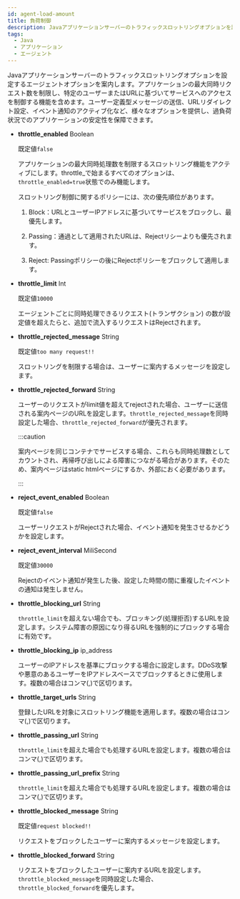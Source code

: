 ```yaml
---
id: agent-load-amount
title: 負荷制御
description: Javaアプリケーションサーバーのトラフィックスロットリングオプションを設定するエージェントオプションを案内します。アプリケーションの最大同時リクエスト数を制限し、特定のユーザーまたはURLに基づいてサービスへのアクセスを制御する機能を含めます。ユーザー定義型メッセージの送信、URLリダイレクト設定、イベント通知のアクティブ化など、様々なオプションを提供し、過負荷状況でのアプリケーションの安定性を保障できます。
tags:
  - Java
  - アプリケーション
  - エージェント
---
```


Javaアプリケーションサーバーのトラフィックスロットリングオプションを設定するエージェントオプションを案内します。アプリケーションの最大同時リクエスト数を制限し、特定のユーザーまたはURLに基づいてサービスへのアクセスを制御する機能を含めます。ユーザー定義型メッセージの送信、URLリダイレクト設定、イベント通知のアクティブ化など、様々なオプションを提供し、過負荷状況でのアプリケーションの安定性を保障できます。

- **throttle_enabled** <span class='type'>Boolean</span>

  既定値`false`

  アプリケーションの最大同時処理数を制限するスロットリング機能をアクティブにします。throttle\_で始まるすべてのオプションは、`throttle_enabled=true`状態でのみ機能します。

  スロットリング制御に関するポリシーには、次の優先順位があります。

  1. Block：URLとユーザーIPアドレスに基づいてサービスをブロックし、最優先します。

  2. Passing：通過として適用されたURLは、Rejectリシーよりも優先されます。

  3. Reject: Passingポリシーの後にRejectポリシーをブロックして適用します。

- **throttle_limit** <span class='type'>Int</span>

  既定値`10000`

  エージェントごとに同時処理できるリクエスト(トランザクション) の数が設定値を超えたらと、追加で流入するリクエストはRejectされます。

- **throttle_rejected_message** <span class='type'>String</span>

  既定値`too many request!!`

  スロットリングを制限する場合は、ユーザーに案内するメッセージを設定します。

- **throttle_rejected_forward** <span class='type'>String</span>

  ユーザーのリクエストがlimit値を超えてrejectされた場合、ユーザーに送信される案内ページのURLを設定します。`throttle_rejected_message`を同時設定した場合、`throttle_rejected_forward`が優先されます。

  :::caution

  案内ページを同じコンテナでサービスする場合、これらも同時処理数としてカウントされ、再帰呼び出しによる障害につながる場合があります。そのため、案内ページはstatic htmlページにするか、外部におく必要があります。

  :::

- **reject_event_enabled** <span class='type'>Boolean</span>

  既定値`false`

  ユーザーリクエストがRejectされた場合、イベント通知を発生させるかどうかを設定します。

- **reject_event_interval** <span class='type'>MiliSecond</span>

  既定値`30000`

  Rejectのイベント通知が発生した後、設定した時間の間に重複したイベントの通知は発生しません。

- **throttle_blocking_url** <span class='type'>String</span>

  `throttle_limit`を超えない場合でも、ブロッキング(処理拒否)するURLを設定します。システム障害の原因になり得るURLを強制的にブロックする場合に有効です。

- **throttle_blocking_ip** <span class='type'>ip_address</span>

  ユーザーのIPアドレスを基準にブロックする場合に設定します。DDoS攻撃や悪意のあるユーザーをIPアドレスベースでブロックするときに使用します。複数の場合はコンマ(,)で区切ります。

- **throttle_target_urls** <span class='type'>String</span>

  登録したURLを対象にスロットリング機能を適用します。複数の場合はコンマ(,)で区切ります。

- **throttle_passing_url** <span class='type'>String</span>

  `throttle_limit`を超えた場合でも処理するURLを設定します。複数の場合はコンマ(,)で区切ります。

- **throttle_passing_url_prefix** <span class='type'>String</span>

  `throttle_limit`を超えた場合でも処理するURLを設定します。複数の場合はコンマ(,)で区切ります。

- **throttle_blocked_message** <span class='type'>String</span>

  既定値`request blocked!!`

  リクエストをブロックしたユーザーに案内するメッセージを設定します。

- **throttle_blocked_forward** <span class='type'>String</span>

  リクエストをブロックしたユーザーに案内するURLを設定します。`throttle_blocked_message`を同時設定した場合、`throttle_blocked_forward`を優先します。
